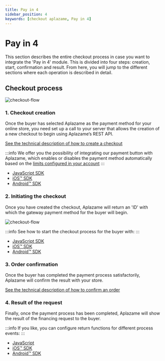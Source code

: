 ```yaml
---
title: Pay in 4
sidebar_position: 4
keywords: [checkout aplazame, Pay in 4]
---
```


# Pay in 4
This section describes the entire checkout process in case you want to integrate the 'Pay in 4' module. This is divided into four steps: creation, start, confirmation and result. From here, you will jump to the different sections where each operation is described in detail.

## Checkout process
![checkout-flow](/img/checkout-integration-flow-en.svg)


### 1. Checkout creation
Once the buyer has selected Aplazame as the payment method for your online store, you need set up a call to your server that allows the creation of a new checkout to begin using Aplazame’s REST API.


[See the technical description of how to create a checkout](../../checkout-creation/)

:::info
We offer you the possibility of integrating our payment button with Aplazame, which enables or disables the payment method automatically based on the [limits configured in your account](https://ayuda.aplazame.com/hc/es-es/articles/360014973600--C%C3%B3mo-configurar-el-widget-de-Aplazame-en-tu-tienda-)
:::

* [JavaScript SDK](../../sdk-javascript/#check-available-products)
* [iOS™ SDK](../../sdk-ios/#check-availability)
* [Android™ SDK](../../sdk-android/#check-availability)

### 2. Initiating the checkout

<div className="row">
  <div className="col col--6 margin-bottom--lg">
    <p>Once you have created the checkout, Aplazame will return an 'ID' with which the gateway payment method for the buyer will begin.</p>
  </div>
  <div className="col col--6 margin-bottom--lg text-right">

  ![checkout-flow](/img/checkout-paylater-1-welcome.svg)
  </div>
</div>

:::info
See how to start the checkout process for the buyer with:
:::

* [JavaScript SDK](../../sdk-javascript/#checkout-setup)
* [iOS™ SDK](../../sdk-ios/#checkout-setup)
* [Android™ SDK](../../sdk-android/#checkout-setup)


### 3. Order confirmation
Once the buyer has completed the payment process satisfactorily, Aplazame will confirm the result with your store.

[See the technical description of how to confirm an order](../../checkout-confirmation/)

### 4. Result of the request
Finally, once the payment process has been completed, Aplazame will show the result of the financing request to the buyer.

:::info
If you like, you can configure return functions for different process events:
:::

* [JavaScript](../../sdk-javascript/#checkout-result)
* [iOS™ SDK](../../sdk-ios/#checkout-result)
* [Android™ SDK](../../sdk-android/#checkout-result)
